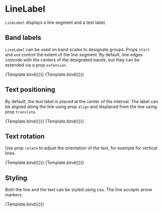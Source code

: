 
<Meta title="Addons/Annotation/Typography/LineLabel" />

# LineLabel


`LineLabel` displays a line segment and a text label.

<ArgsTable of={LineLabel} />

## Band labels

`LineLabel` can be used on band scales to designate groups. Props `start` and `end` control the extent of the line segment.
By default, line edges coincide with the centers of the designated bands, but they can be extended via a prop `extension`.

<Canvas>
    <Story
        name="band centers"
        args={{
            start: ['A', 104],
            end: ['D', 104],
            rotate: 0,
            textStyle: { textAnchor: 'middle' },
            children: 'A - D',
        }}
        component={LineLabel}
        decorators={[ChartBandViewAxisDecorator]}
    >
        {Template.bind({})}
    </Story>
    <Story
        name="band edges"
        args={{
            start: ['A', 104],
            end: ['D', 104],
            expansion: [0.5, 0.5],
            rotate: 0,
            textStyle: { textAnchor: 'middle' },
            children: 'A - D (extended)',
        }}
        component={LineLabel}
        decorators={[ChartBandViewAxisDecorator]}
    >
        {Template.bind({})}
    </Story>
</Canvas>

## Text positioning

By default, the text label is placed at the center of the interval. The label can be aligned along the line using prop `align` and displaced from the line using prop `translate`.

<Canvas>
    <Story
        name="left aligned"
        args={{
            start: ['B', 104],
            end: ['E', 104],
            align: 0,
            expansion: [0.5, 0.5],
            textStyle: { textAnchor: 'start' },
            children: 'left aligned',
        }}
        component={LineLabel}
        decorators={[ChartBandViewAxisDecorator]}
    >
        {Template.bind({})}
    </Story>
    <Story
        name="below line"
        args={{
            start: ['D', -16],
            end: ['F', -16],
            translate: [0, 18],
            align: 0.5,
            expansion: [0.5, 0.5],
            textStyle: { textAnchor: 'middle' },
            children: 'below line',
        }}
        component={LineLabel}
        decorators={[ChartBandViewAxisDecorator]}
    >
        {Template.bind({})}
    </Story>
</Canvas>

## Text rotation

Use prop `rotate` to adjust the orientation of the text, for example for vertical lines.

<Canvas>
    <Story
        name="vertical line, horizontal label"
        args={{
            start: [104, 100],
            end: [104, 60],
            align: 0.5,
            translate: [10, 0],
            textStyle: { textAnchor: 'start' },
            children: 'label',
        }}
        component={LineLabel}
        decorators={[ChartLinearViewAxisDecorator]}
    >
        {Template.bind({})}
    </Story>
    <Story
        name="vertical label"
        args={{
            start: [104, 100],
            end: [104, 60],
            translate: [10, 0],
            rotate: 90,
            align: 0.5,
            textStyle: { textAnchor: 'middle' },
            children: 'rotated',
        }}
        component={LineLabel}
        decorators={[ChartLinearViewAxisDecorator]}
    >
        {Template.bind({})}
    </Story>
</Canvas>

## Styling

Both the line and the text can be styled using css. The line accepts arrow markers.

<Canvas>
    <Story
        name="styling"
        args={{
            start: ['D', 104],
            end: ['F', 104],
            align: 0.5,
            translate: [0, -6],
            textStyle: { textAnchor: 'middle', fontWeight: 600, fill: '#dd2222', fontSize: 11 },
            lineStyle: { stroke: '#dd2222', strokeWidth: 2 },
            children: '★★★',
        }}
        component={LineLabel}
        decorators={[ChartBandViewAxisDecorator]}
    >
        {Template.bind({})}
    </Story>
    <Story name="arrow">
        <Chart size={[400, 300]} padding={[40, 40, 60, 60]} style={{ display: 'inline-block' }}>
            <Surface variant={'inner'} />
            <View
                scaleX={{
                    variant: 'band',
                    domain: ['A', 'B', 'C', 'D', 'E', 'F'],
                    padding: 0.2,
                }}
                scaleY={{
                    variant: 'linear',
                    domain: [0, 100],
                }}
            >
                <ArrowMarker id="arrow" variant="Chevron" style={{ stroke: '#222222' }} />
                <GridLines variant={'x'} />
                <GridLines variant={'y'} />
                <Axis variant={'bottom'} />
                <Axis variant={'left'} />
                <LineLabel
                    start={['D', 104]}
                    end={['F', 104]}
                    translate={[0, -6]}
                    textStyle={{ textAnchor: 'middle', fontWeight: 600 }}
                    lineStyle={{ strokeWidth: 2 }}
                    markerEnd={'arrow'}
                    children={'label'}
                />
            </View>
        </Chart>
    </Story>
</Canvas>
